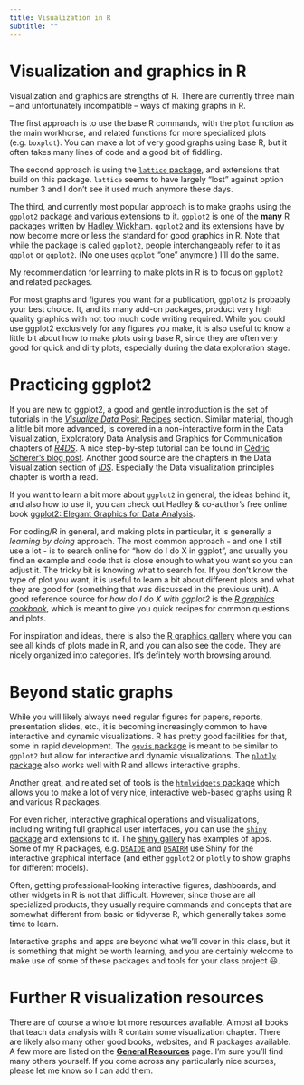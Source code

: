 ```yaml
---
title: Visualization in R
subtitle: ""
---
```


# Visualization and graphics in R

Visualization and graphics are strengths of R. There are currently three main -- and unfortunately incompatible -- ways of making graphs in R.

The first approach is to use the base R commands, with the `plot` function as the main workhorse, and related functions for more specialized plots (e.g. `boxplot`). You can make a lot of very good graphs using base R, but it often takes many lines of code and a good bit of fiddling.

The second approach is using the [`lattice` package](http://lattice.r-forge.r-project.org/), and extensions that build on this package. `lattice` seems to have largely "lost" against option number 3 and I don't see it used much anymore these days.

The third, and currently most popular approach is to make graphs using the [`ggplot2` package](https://ggplot2.tidyverse.org/) and [various extensions](https://exts.ggplot2.tidyverse.org/) to it. `ggplot2` is one of the **many** R packages written by [Hadley Wickham](http://hadley.nz/). `ggplot2` and its extensions have by now become more or less the standard for good graphics in R. Note that while the package is called `ggplot2`, people interchangeably refer to it as `ggplot` or `ggplot2`. (No one uses `ggplot` "one" anymore.) I'll do the same.

My recommendation for learning to make plots in R is to focus on `ggplot2` and related packages.

For most graphs and figures you want for a publication, `ggplot2` is probably your best choice. It, and its many add-on packages, product very high quality graphics with not too much code writing required. While you could use ggplot2 exclusively for any figures you make, it is also useful to know a little bit about how to make plots using base R, since they are often very good for quick and dirty plots, especially during the data exploration stage.

# Practicing ggplot2

If you are new to ggplot2, a good and gentle introduction is the set of tutorials in the [*Visualize Data* Posit Recipes](https://posit.cloud/learn/recipes) section. Similar material, though a little bit more advanced, is covered in a non-interactive form in the Data Visualization, Exploratory Data Analysis and Graphics for Communication chapters of [*R4DS*](http://r4ds.had.co.nz/). A nice step-by-step tutorial can be found in [Cédric Scherer's blog post](https://www.cedricscherer.com/2019/08/05/a-ggplot2-tutorial-for-beautiful-plotting-in-r/). Another good source are the chapters in the Data Visualization section of [*IDS*](https://rafalab.github.io/dsbook/). Especially the Data visualization principles chapter is worth a read.

If you want to learn a bit more about `ggplot2` in general, the ideas behind it, and also how to use it, you can check out Hadley & co-author's free online book [ggplot2: Elegant Graphics for Data Analysis](https://ggplot2-book.org/). 

For coding/R in general, and making plots in particular, it is generally a *learning by doing* approach. The most common approach - and one I still use a lot - is to search online for "how do I do X in ggplot", and usually you find an example and code that is close enough to what you want so you can adjust it. The tricky bit is knowing what to search for. If you don't know the type of plot you want, it is useful to learn a bit about different plots and what they are good for (something that was discussed in the previous unit). A good reference source for *how do I do X with ggplot2* is the [*R graphics cookbook*](https://r-graphics.org/), which is meant to give you quick recipes for common questions and plots.

For inspiration and ideas, there is also the [R graphics gallery](https://www.r-graph-gallery.com/) where you can see all kinds of plots made in R, and you can also see the code. They are nicely organized into categories. It's definitely worth browsing around.

# Beyond static graphs

While you will likely always need regular figures for papers, reports, presentation slides, etc., it is becoming increasingly common to have interactive and dynamic visualizations. R has pretty good facilities for that, some in rapid development. The [`ggvis` package](https://ggvis.rstudio.com/) is meant to be similar to `ggplot2` but allow for interactive and dynamic visualizations. The [`plotly` package](https://plot.ly/r/) also works well with R and allows interactive graphs.

Another great, and related set of tools is the [`htmlwidgets` package](http://www.htmlwidgets.org/) which allows you to make a lot of very nice, interactive web-based graphs using R and various R packages.

For even richer, interactive graphical operations and visualizations, including writing full graphical user interfaces, you can use the [`shiny` package](https://shiny.rstudio.com/) and extensions to it. The [shiny gallery](https://shiny.rstudio.com/gallery/) has examples of apps. Some of my R packages, e.g. [`DSAIDE`](https://ahgroup.github.io/DSAIDE/) and [`DSAIRM`](https://ahgroup.github.io/DSAIRM/) use Shiny for the interactive graphical interface (and either `ggplot2` or `plotly` to show graphs for different models).

Often, getting professional-looking interactive figures, dashboards, and other widgets in R is not that difficult. However, since those are all specialized products, they usually require commands and concepts that are somewhat different from basic or tidyverse R, which generally takes some time to learn.

Interactive graphs and apps are beyond what we'll cover in this class, but it is something that might be worth learning, and you are certainly welcome to make use of some of these packages and tools for your class project 😃.

# Further R visualization resources

There are of course a whole lot more resources available. Almost all books that teach data analysis with R contain some visualization chapter. There are likely also many other good books, websites, and R packages available. A few more are listed on the [**General Resources**](../../resources/resources-general.qmd) page. I'm sure you'll find many others yourself. If you come across any particularly nice sources, please let me know so I can add them.
